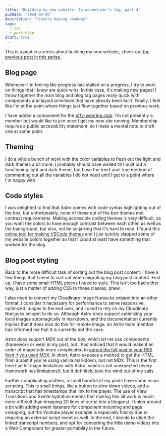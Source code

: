 ```yaml
---
title: "Building my new website: An adventurer's log, part 4"
pubDate: "2024-03-06"
description: "Finally making headway"
tags:
  - css
  - portfolio
draft: true
---
```


This is a post in a series about building my new website, check out [the previous post in this series.](/blog/building-my-new-website-part-3/)

## Blog page

Whenever I'm feeling like progress has stalled on a progress, I try to work on things that I know are quick wins. In this case, it's making new pages! I throw together the main blog and blog tag pages really quick with components and layout primitives that have already been built. Finally, I feel like I'm at the point where things just flow together based on previous work.

I have added a component for the [a11y-webring.club](https://a11y-webring.club/). I'm not presently a member but would like to join once I get my new site running. Membership requires a public accessibility statement, so I make a mental note to draft one at some point.

## Theming

I do a whole bunch of work with the color variables to flesh out the light and dark themes a bit more. I probably should have waited till I built out a functioning light and dark theme, but I use the tried-and-true method of commenting out all the variables I do not need until I get to a point where I'm happy with.

## Code styles

I was delighted to find that Astro comes with code syntax highlighting out of the box, but unfortunately, none of those out of the box themes met contrast requirements. Making accessible coding themes is very difficult, as you want the colors to have enough contrast between each other, as well as the background, but also, not be so jarring that it's hard to read. I found this [online tool for making VSCode themes](https://themes.vscode.one/your-themes) and I just quickly slapped some of my website colors together so that I could at least have something that worked for the blog.

## Blog post styling

Back to the more difficult task of sorting out the blog post content. I have a few things that I need to sort out when migrating my blog post content. First up, I have some small HTML pieces I need to style. This isn't too bad either way, just a matter of adding CSS to those classes, phew.

I also need to convert my Cloudinary image Nunjucks snippet into an other format. I consider it necessary for performance to serve responsive, optimized images to the end user, and I used to rely on my Cloudinary Nunjucks snippet to do so. Although Astro does support optimizing your local images automagically in markdown, and the documentation currently implies that it does also do this for remote image, an Astro team member has informed me that it is currently not the case.

Astro does support MDX out of the box, which let me use components (framework or web) in my post, but I had noticed that it would make it an order of magnitude more complicated to [output the full post in your RSS feed if you used MDX.](https://scottwillsey.com/rss-pt2/) In short, Astro exposes a method to get the HTML from a post if you're using vanilla markdown, but not MDX. This is the first time I've hit major limitations with Astro, which is not unexpected (every framework has limitations!), but it definitely took the wind out of my sails.

Further complicating matters, a small handful of my posts have some minor scripting. This is small things, like a button to slow down videos, and a transcript that has timestamps that link to the player. The use of View Transitions and Svelte hydration means that making this all work is much more difficult than dropping 20 lines of script into a blogpost. I tinker around a bit with adding event listeners for component mounting and page swapping, but the Youtube player example is especially finicky due to requiring an external script event as well. In the end, I decide to ditch the linked transcript numbers, and opt for converting the little demo videos into a Web Component for greater portability in the future.
